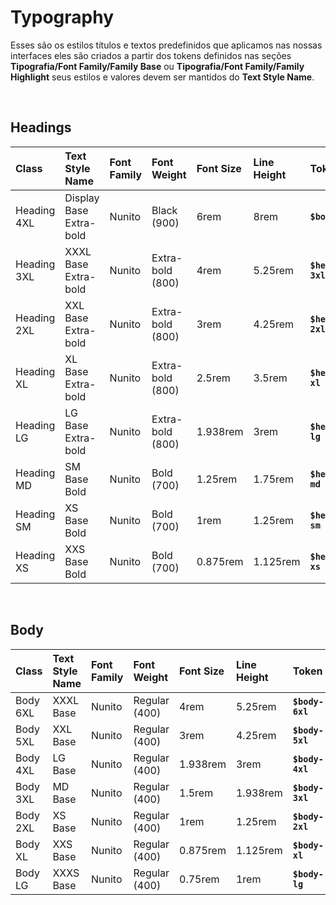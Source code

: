# **Typography**

Esses são os estilos títulos e textos predefinidos que aplicamos nas nossas interfaces eles são criados a partir dos tokens definidos nas seções **Tipografia/Font Family/Family Base** ou **Tipografia/Font Family/Family Highlight** seus estilos e valores devem ser mantidos do **Text Style Name**.

<br />

## Headings

| Class       | Text Style Name         | Font Family | Font Weight      | Font Size | Line Height | Token              |
| :---------- | :---------------------- | :---------- | :--------------- | :-------- | :---------- | :----------------- |
| Heading 4XL | Display Base Extra-bold | Nunito      | Black (900)      | 6rem      | 8rem        | **`$body-4xl`**    |
| Heading 3XL | XXXL Base Extra-bold    | Nunito      | Extra-bold (800) | 4rem      | 5.25rem     | **`$heading-3xl`** |
| Heading 2XL | XXL Base Extra-bold     | Nunito      | Extra-bold (800) | 3rem      | 4.25rem     | **`$heading-2xl`** |
| Heading XL  | XL Base Extra-bold      | Nunito      | Extra-bold (800) | 2.5rem    | 3.5rem      | **`$heading-xl`**  |
| Heading LG  | LG Base Extra-bold      | Nunito      | Extra-bold (800) | 1.938rem  | 3rem        | **`$heading-lg`**  |
| Heading MD  | SM Base Bold            | Nunito      | Bold (700)       | 1.25rem   | 1.75rem     | **`$heading-md`**  |
| Heading SM  | XS Base Bold            | Nunito      | Bold (700)       | 1rem      | 1.25rem     | **`$heading-sm`**  |
| Heading XS  | XXS Base Bold           | Nunito      | Bold (700)       | 0.875rem  | 1.125rem    | **`$heading-xs`**  |

<br />

## Body

| Class    | Text Style Name | Font Family | Font Weight   | Font Size | Line Height | Token           |
| :------- | :-------------- | :---------- | :------------ | :-------- | :---------- | :-------------- |
| Body 6XL | XXXL Base       | Nunito      | Regular (400) | 4rem      | 5.25rem     | **`$body-6xl`** |
| Body 5XL | XXL Base        | Nunito      | Regular (400) | 3rem      | 4.25rem     | **`$body-5xl`** |
| Body 4XL | LG Base         | Nunito      | Regular (400) | 1.938rem  | 3rem        | **`$body-4xl`** |
| Body 3XL | MD Base         | Nunito      | Regular (400) | 1.5rem    | 1.938rem    | **`$body-3xl`** |
| Body 2XL | XS Base         | Nunito      | Regular (400) | 1rem      | 1.25rem     | **`$body-2xl`** |
| Body XL  | XXS Base        | Nunito      | Regular (400) | 0.875rem  | 1.125rem    | **`$body-xl`**  |
| Body LG  | XXXS Base       | Nunito      | Regular (400) | 0.75rem   | 1rem        | **`$body-lg`**  |
